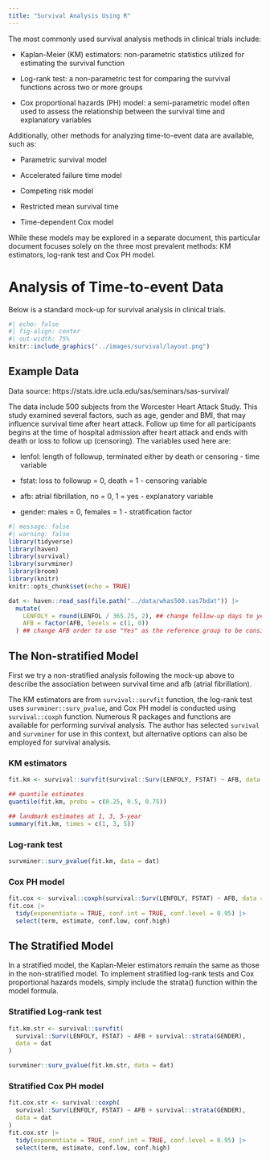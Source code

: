 ```yaml
---
title: "Survival Analysis Using R"
---
```


The most commonly used survival analysis methods in clinical trials include:

-   Kaplan-Meier (KM) estimators: non-parametric statistics utilized for estimating the survival function

-   Log-rank test: a non-parametric test for comparing the survival functions across two or more groups

-   Cox proportional hazards (PH) model: a semi-parametric model often used to assess the relationship between the survival time and explanatory variables

Additionally, other methods for analyzing time-to-event data are available, such as:

-   Parametric survival model

-   Accelerated failure time model

-   Competing risk model

-   Restricted mean survival time

-   Time-dependent Cox model

While these models may be explored in a separate document, this particular document focuses solely on the three most prevalent methods: KM estimators, log-rank test and Cox PH model.

# Analysis of Time-to-event Data

Below is a standard mock-up for survival analysis in clinical trials.

```r
#| echo: false
#| fig-align: center
#| out-width: 75%
knitr::include_graphics("../images/survival/layout.png")
```

## Example Data

Data source: https://stats.idre.ucla.edu/sas/seminars/sas-survival/

The data include 500 subjects from the Worcester Heart Attack Study. This study examined several factors, such as age, gender and BMI, that may influence survival time after heart attack. Follow up time for all participants begins at the time of hospital admission after heart attack and ends with death or loss to follow up (censoring). The variables used here are:

-   lenfol: length of followup, terminated either by death or censoring - time variable

-   fstat: loss to followup = 0, death = 1 - censoring variable

-   afb: atrial fibrillation, no = 0, 1 = yes - explanatory variable

-   gender: males = 0, females = 1 - stratification factor

```r
#| message: false
#| warning: false
library(tidyverse)
library(haven)
library(survival)
library(survminer)
library(broom)
library(knitr)
knitr::opts_chunk$set(echo = TRUE)

dat <- haven::read_sas(file.path("../data/whas500.sas7bdat")) |>
  mutate(
    LENFOLY = round(LENFOL / 365.25, 2), ## change follow-up days to years for better visualization
    AFB = factor(AFB, levels = c(1, 0))
  ) ## change AFB order to use "Yes" as the reference group to be consistent with SAS

```

## The Non-stratified Model

First we try a non-stratified analysis following the mock-up above to describe the association between survival time and afb (atrial fibrillation).

The KM estimators are from `survival::survfit` function, the log-rank test uses `survminer::surv_pvalue`, and Cox PH model is conducted using `survival::coxph` function. Numerous R packages and functions are available for performing survival analysis. The author has selected `survival` and `survminer` for use in this context, but alternative options can also be employed for survival analysis.

### KM estimators

```r
fit.km <- survival::survfit(survival::Surv(LENFOLY, FSTAT) ~ AFB, data = dat)

## quantile estimates
quantile(fit.km, probs = c(0.25, 0.5, 0.75))

## landmark estimates at 1, 3, 5-year
summary(fit.km, times = c(1, 3, 5))

```

### Log-rank test

```r
survminer::surv_pvalue(fit.km, data = dat)
```

### Cox PH model

```r
fit.cox <- survival::coxph(survival::Surv(LENFOLY, FSTAT) ~ AFB, data = dat)
fit.cox |>
  tidy(exponentiate = TRUE, conf.int = TRUE, conf.level = 0.95) |>
  select(term, estimate, conf.low, conf.high)
```

## The Stratified Model

In a stratified model, the Kaplan-Meier estimators remain the same as those in the non-stratified model. To implement stratified log-rank tests and Cox proportional hazards models, simply include the strata() function within the model formula.

### Stratified Log-rank test

```r
fit.km.str <- survival::survfit(
  survival::Surv(LENFOLY, FSTAT) ~ AFB + survival::strata(GENDER),
  data = dat
)

survminer::surv_pvalue(fit.km.str, data = dat)
```

### Stratified Cox PH model

```r
fit.cox.str <- survival::coxph(
  survival::Surv(LENFOLY, FSTAT) ~ AFB + survival::strata(GENDER),
  data = dat
)
fit.cox.str |>
  tidy(exponentiate = TRUE, conf.int = TRUE, conf.level = 0.95) |>
  select(term, estimate, conf.low, conf.high)
```

